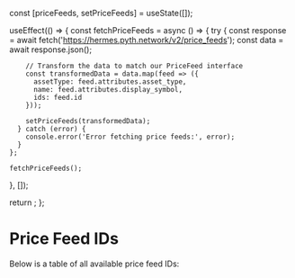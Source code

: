 
  const [priceFeeds, setPriceFeeds] = useState([]);

useEffect(() => {
const fetchPriceFeeds = async () => {
try {
const response = await fetch('https://hermes.pyth.network/v2/price_feeds');
const data = await response.json();

        // Transform the data to match our PriceFeed interface
        const transformedData = data.map(feed => ({
          assetType: feed.attributes.asset_type,
          name: feed.attributes.display_symbol,
          ids: feed.id
        }));

        setPriceFeeds(transformedData);
      } catch (error) {
        console.error('Error fetching price feeds:', error);
      }
    };

    fetchPriceFeeds();

}, []);

return <PriceFeedTable priceFeeds={priceFeeds} />;
};

# Price Feed IDs

Below is a table of all available price feed IDs:

<PriceFeedData />
